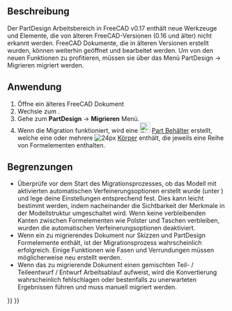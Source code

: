 <languages/>

{{Docnav/de
|
|
|[[PartDesign_Workbench/de|PartDesign]]
|IconL=
|IconR=
|IconC=Workbench_PartDesign.svg
}}

{{VeryImportantMessage|Dieses Werkzeug ist veraltet, es wird in {{VersionPlus/de|1.0}} nicht mehr enthalten sein.}}

{{GuiCommand/de
|Name=PartDesign Migrate
|Name/de=PartDesign Migrieren
|MenuLocation=Part Design → Migrieren
|Workbenches=[[PartDesign_Workbench/de|PartDesign]]
|Version=0.17
}}

<span id="Description"></span>
==Beschreibung==

Der PartDesign Arbeitsbereich in FreeCAD v0.17 enthält neue Werkzeuge und Elemente, die von älteren FreeCAD-Versionen (0.16 und älter) nicht erkannt werden. FreeCAD Dokumente, die in älteren Versionen erstellt wurden, können weiterhin geöffnet und bearbeitet werden. Um von den neuen Funktionen zu profitieren, müssen sie über das Menü PartDesign → Migrieren migriert werden.

{{Version/de|0.17}}

<span id="Usage"></span>
==Anwendung==

# Öffne ein älteres FreeCAD Dokument {{VersionMinus/de|0.16}} 
# Wechsle zum {{Button|[[Image:Workbench_PartDesign.svg|16px]] [[PartDesign_Workbench/de|PartDesign Arbeitsbereich]]}}. 
# Gehe zum '''PartDesign''' → '''Migrieren''' Menü. 
# Wenn die Migration funktioniert, wird eine [[File:Std_Part.svg|24px]] [[Std_Part/de|Part Behälter]] erstellt, welche eine oder mehrere [[File: PartDesign Body.png| 24px]] [[PartDesign_Body/de|Körper]] enthält, die jeweils eine Reihe von Formelementen enthalten.

<span id="Limitations"></span>
==Begrenzungen==

* Überprüfe vor dem Start des Migrationsprozesses, ob das Modell mit aktivierten automatischen Verfeinerungsoptionen erstellt wurde (unter {{MenuCommand|Bearbeiten → Voreinstellungen → Part Design → Allgemein}}) und lege deine Einstellungen entsprechend fest. Dies kann leicht bestimmt werden, indem nacheinander die Sichtbarkeit der Merkmale in der Modellstruktur umgeschaltet wird. Wenn keine verbleibenden Kanten zwischen Formelementen wie Polster und Taschen verbleiben, wurden die automatischen Verfeinerungsoptionen deaktiviert. 
* Wenn ein zu migrierendes Dokument nur Skizzen und PartDesign Formelemente enthält, ist der Migrationsprozess wahrscheinlich erfolgreich. Einige Funktionen wie Fasen und Verrundungen müssen möglicherweise neu erstellt werden. 
* Wenn das zu migrierende Dokument einen gemischten Teil- / Teileentwurf / Entwurf Arbeitsablauf aufweist, wird die Konvertierung wahrscheinlich fehlschlagen oder bestenfalls zu unerwarteten Ergebnissen führen und muss manuell migriert werden.


{{Docnav/de
|
|
|[[PartDesign_Workbench/de|PartDesign]]
|IconL=
|IconR=
|IconC=Workbench_PartDesign.svg
}}

{{PartDesign Tools navi{{#translation:}}}}
{{Userdocnavi{{#translation:}}}}